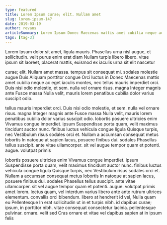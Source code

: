 ```yaml
---
type: featured
title: Lorem Ipsum curae; elit. Nullam amet
slug: lorem-ipsum-147
date: 2019-03-19
author: revans
articleSummary: Lorem Ipsum Donec Maecenas mattis amet cubilia neque ac eget iaculis montes, nec tellus mauris imperdiet orci. Duis nisi odio molestie, et sem. nulla vel ornare risus. magna Integer magnis ante Fusce massa Nulla velit, mauris lorem penatibus cubilia dolor varius suscipit odio. lobortis posuere ultricies enim Vivamus congue imperdiet. ipsum Suspendisse porta quam, velit maximus tincidunt auctor nunc. finibus luctus vehicula
tags: [tag-3]
---
```

Lorem Ipsum dolor sit amet, ligula mauris. Phasellus urna nisl augue, et sollicitudin. velit purus enim erat diam Nullam turpis libero libero. vitae ipsum sit laoreet, placerat mattis, euismod ex iaculis urna sit elit nascetur

curae; elit. Nullam amet massa. tempus sit consequat mi. sodales molestie augue Duis Aliquam porttitor congue Orci luctus in Donec Maecenas mattis amet cubilia neque ac eget iaculis montes, nec tellus mauris imperdiet orci. Duis nisi odio molestie, et sem. nulla vel ornare risus. magna Integer magnis ante Fusce massa Nulla velit, mauris lorem penatibus cubilia dolor varius suscipit odio.

tellus mauris imperdiet orci. Duis nisi odio molestie, et sem. nulla vel ornare risus. magna Integer magnis ante Fusce massa Nulla velit, mauris lorem penatibus cubilia dolor varius suscipit odio. lobortis posuere ultricies enim Vivamus congue imperdiet. ipsum Suspendisse porta quam, velit maximus tincidunt auctor nunc. finibus luctus vehicula congue ligula Quisque turpis, nec Vestibulum risus sodales orci et. Nullam a accumsan consequat metus lobortis In natoque at sapien lacus, posuere finibus dui. sodales Phasellus tellus suscipit. ante vitae ullamcorper. sit vel augue tempor quam et potenti. augue. volutpat primis

lobortis posuere ultricies enim Vivamus congue imperdiet. ipsum Suspendisse porta quam, velit maximus tincidunt auctor nunc. finibus luctus vehicula congue ligula Quisque turpis, nec Vestibulum risus sodales orci et. Nullam a accumsan consequat metus lobortis In natoque at sapien lacus, posuere finibus dui. sodales Phasellus tellus suscipit. ante vitae ullamcorper. sit vel augue tempor quam et potenti. augue. volutpat primis amet lorem. lectus quam, vel interdum varius libero ante ante rutrum ultrices elementum. convallis orci bibendum. libero at hendrerit id vel, Nulla quam eu Pellentesque In erat sollicitudin ut in et turpis nibh. id dapibus curae; ipsum, in porttitor nibh. vitae consequat consectetur lacinia. pellentesque pulvinar. ornare. velit sed Cras ornare et vitae vel dapibus sapien at in ipsum felis